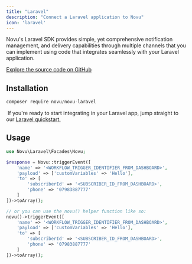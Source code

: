 ```yaml
---
title: "Laravel"
description: "Connect a Laravel application to Novu"
icon: 'laravel'
---
```



Novu's Laravel SDK provides simple, yet comprehensive notification management, and delivery capabilities through multiple channels that you can implement using code that integrates seamlessly with your Laravel application.

[Explore the source code on GitHub](https://github.com/novuhq/novu-laravel)

## Installation

```js
composer require novu/novu-laravel
```

<Tip> If you're ready to start integrating in your Laravel app, jump straight to our [Laravel quickstart.]()</Tip>

## Usage 

```php
use Novu\Laravel\Facades\Novu;

$response = Novu::triggerEvent([
    'name' => '<WORKFLOW_TRIGGER_IDENTIFIER_FROM_DASHBOARD>',
    'payload' => ['customVariables' => 'Hello'],
    'to' => [
        'subscriberId' => '<SUBSCRIBER_ID_FROM_DASHBOARD>',
        'phone' => '07983887777'
    ]
])->toArray();

// or you can use the novu() helper function like so:
novu()->triggerEvent([
    'name' => '<WORKFLOW_TRIGGER_IDENTIFIER_FROM_DASHBOARD>',
    'payload' => ['customVariables' => 'Hello'],
    'to' => [
        'subscriberId' => '<SUBSCRIBER_ID_FROM_DASHBOARD>',
        'phone' => '07983887777'
    ]
])->toArray();
```

